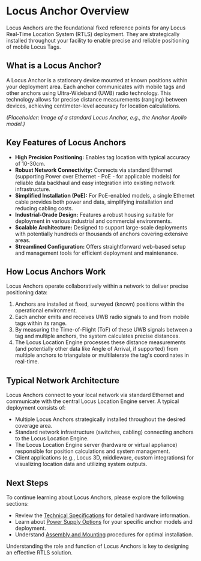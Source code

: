 # Locus Anchor Overview

Locus Anchors are the foundational fixed reference points for any Locus Real-Time Location System (RTLS) deployment. They are strategically installed throughout your facility to enable precise and reliable positioning of mobile Locus Tags.

## What is a Locus Anchor?

A Locus Anchor is a stationary device mounted at known positions within your deployment area. Each anchor communicates with mobile tags and other anchors using Ultra-Wideband (UWB) radio technology. This technology allows for precise distance measurements (ranging) between devices, achieving centimeter-level accuracy for location calculations.

*(Placeholder: Image of a standard Locus Anchor, e.g., the Anchor Apollo model.)*

## Key Features of Locus Anchors

- **High Precision Positioning:** Enables tag location with typical accuracy of 10-30cm.
- **Robust Network Connectivity:** Connects via standard Ethernet (supporting Power over Ethernet - PoE - for applicable models) for reliable data backhaul and easy integration into existing network infrastructure.
- **Simplified Installation (PoE):** For PoE-enabled models, a single Ethernet cable provides both power and data, simplifying installation and reducing cabling costs.
- **Industrial-Grade Design:** Features a robust housing suitable for deployment in various industrial and commercial environments.
- **Scalable Architecture:** Designed to support large-scale deployments with potentially hundreds or thousands of anchors covering extensive areas.
- **Streamlined Configuration:** Offers straightforward web-based setup and management tools for efficient deployment and maintenance.

## How Locus Anchors Work

Locus Anchors operate collaboratively within a network to deliver precise positioning data:

1.  Anchors are installed at fixed, surveyed (known) positions within the operational environment.
2.  Each anchor emits and receives UWB radio signals to and from mobile tags within its range.
3.  By measuring the Time-of-Flight (ToF) of these UWB signals between a tag and multiple anchors, the system calculates precise distances.
4.  The Locus Location Engine processes these distance measurements (and potentially other data like Angle of Arrival, if supported) from multiple anchors to triangulate or multilaterate the tag's coordinates in real-time.

## Typical Network Architecture

Locus Anchors connect to your local network via standard Ethernet and communicate with the central Locus Location Engine server. A typical deployment consists of:

- Multiple Locus Anchors strategically installed throughout the desired coverage area.
- Standard network infrastructure (switches, cabling) connecting anchors to the Locus Location Engine.
- The Locus Location Engine server (hardware or virtual appliance) responsible for position calculations and system management.
- Client applications (e.g., Locus 3D, middleware, custom integrations) for visualizing location data and utilizing system outputs.

## Next Steps

To continue learning about Locus Anchors, please explore the following sections:

- Review the [Technical Specifications](./TechnicalSpecifications) for detailed hardware information.
- Learn about [Power Supply Options](./PowerSupply) for your specific anchor models and deployment.
- Understand [Assembly and Mounting](./AssemblyAndMounting) procedures for optimal installation.

Understanding the role and function of Locus Anchors is key to designing an effective RTLS solution.

